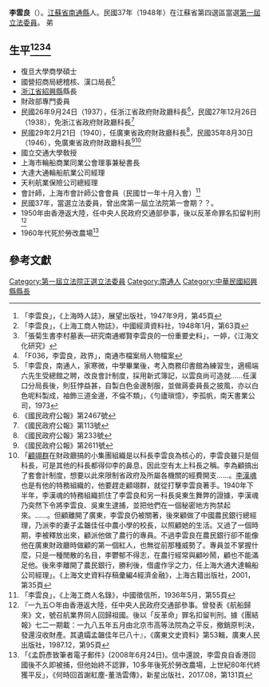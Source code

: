 {{Infobox Officeholder
|姓名=李雲良
|圖像=File:李雲良.jpg
|圖像大小=200px
|圖像說明=  
|字    = 
|號    = 
|別名    = 
|出生日期 = 1905年？月？日
|出生地點 = 
|逝世日期 = 1960年代
|逝世地點 = 
|死因    = 
|墓地    = 
|籍貫    = 
|政黨    = 
|parents  = 父李宏琦、母沈氏
|配偶   =孟韞佳
|伴侶    = 
|relatives  =岳父[[孟昭常|孟昭常]]、兄李雲程、妹李玲珍
|children  =  
|著作    = 
|past    = 
}}
'''李雲良'''（{{bd|1905年||1960年代|}}）。[[江蘇省|江蘇省]][[南通縣|南通縣]]人。民國37年（1948年）在江蘇省第四選區當選[[第一屆立法委員|第一屆立法委員]]。
弟 
== 生平<ref>「李雲良」，《上海時人誌》，展望出版社，1947年9月，第45頁</ref><ref>「李雲良」，《上海工商人物誌》，中國經濟資料社，1948年1月，第63頁</ref><ref>「張菊生書李村墓表—研究南通鄉賢李雲良的一份重要史料」，一婷，《江海文化研究》</ref><ref>「F036，李雲良，政界」，南通市檔案局人物檔案</ref> ==
* 復旦大學商學碩士
* 國營招商局總稽核、漢口局長<ref>「李雲良，南通人，家寒微，中學畢業後，考入商務印書館為練習生，適楊端六先生受總館之聘，改良會計制度，採用新式簿記，以雲良尚可造就……任漢口分局長後，則狂悖益甚，自製白色金邊制服，並做蔣委員長之披風，亦以白色呢料製成，袖飾三道金邊，不倫不類」，《勻廬瑣憶》，李孤帆，南天書業公司，1973 </ref>
* [[浙江省|浙江省]][[紹興縣|紹興縣]]縣長
* 財政部專門委員
* 民國26年9月24日（1937），任浙江省政府財政廳科長<ref>《國民政府公報》第2467號</ref>，民國27年12月26日（1938），免浙江省政府財政廳科長<ref>《國民政府公報》第113號</ref>
* 民國29年2月21日（1940），任廣東省政府財政廳科長<ref>《國民政府公報》第233號</ref>，民國35年8月30日（1946），免廣東省政府財政廳科長<ref>《國民政府公報》第2611號</ref><ref>「[[顧翊群|顧翊群]]在財政廳搞的小集團組織是以科長李雲良為核心的，李雲良雖只是個科長，可是其他的科長都得仰李的鼻息，因此空有太上科長之稱。李為顧搞出了套會計制度，想要以此來限制省政府及所屬各機關的經費開支……。[[李漢魂|李漢魂]]也是有他的特務組織的，他要趕走顧翊群，就從打擊李雲良著手。1940年下半年，李漢魂的特務組織抓住了李雲良和另一科長吳東生舞弊的證據，李漢魂乃突然下令將李雲良、吳東生逮捕，並把他們在一個秘密地方拘禁起來。……。但顧離開了廣東，李雲良仍被關著，後來顧做了中國農民銀行總經理，乃派李的妻子孟韞佳任中農小學的校長，以照顧她的生活。又過了一個時期，李被釋放出來，顧派他做了農行的專員。不過李雲良在農民銀行卻不能像他在廣東財政廳時做顧的第一個紅人，也無從前那種威勢了。專員並不掌握什麼，只是一種閒散的名目，李鬱郁不得志，在農行經常與顧吵鬧，顧也不能滿足他。後來李離開了農民銀行，勝利後，借盧作孚之力，任上海大通大達輪船公司經理」。《上海文史資料存稿彙編4經濟金融》，上海古籍出版社，2001，第35頁</ref>
* 國立交通大學敎授
* 上海市輪船商業同業公會理事兼秘書長
* 大達大通輪船航業公司經理
* 天利航業保險公司總經理
* 會計師，上海市會計師公會會員（民國廿一年十月入會）<ref>「李雲良」，《上海工商人名錄》，中國徵信所，1936年5月，第55頁</ref>
* 民國37年，當選立法委員，曾出席第一屆立法院第一會期？？。
* 1950年由香港返大陸，任中央人民政府交通部參事，後以反革命罪名扣留判刑<ref>『一九五○年由香港返大陸，任中央人民政府交通部參事。曾發表《航船歸來》文，號召航業界同人回歸祖國。後以「反革命」罪名扣留判刑。據《團結報》七二一期載：一九八五年五月由北京市高等法院為之平反，撤銷原判決，發還沒收財產。其遺孀孟韞佳年已八十』，《廣東文史資料》第53輯，廣東人民出版社，1987.12，第95頁</ref>
* 1960年代死於勞改農場<ref>「《孟蔚彥致筆者電子郵件》(2008年6月24日)。信中還說，李雲良自香港回國後不久即被捕，但他始終不認罪，10多年後死於勞改農場，上世紀80年代終獲平反」，《何時回首謝紅塵-董浩雲傳》，新星出版社，2017.08，第131頁</ref>

== 參考文獻 ==
{{reflist}}
{{中華民國第一屆立法委員}}
[[Category:第一屆立法院正選立法委員|Category:第一屆立法院正選立法委員]]
[[Category:南通人|Category:南通人]]
[[Category:中華民國紹興縣縣長|Category:中華民國紹興縣縣長]]